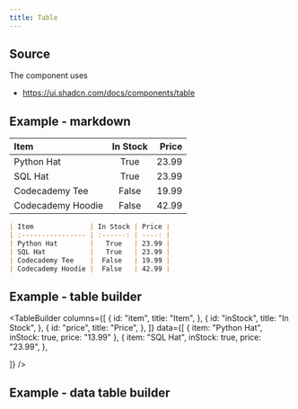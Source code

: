 ```yaml
---
title: Table
---
```



## Source

The component uses

- https://ui.shadcn.com/docs/components/table

## Example - markdown

| Item              | In Stock | Price |
| :---------------- | :------: | ----: |
| Python Hat        |   True   | 23.99 |
| SQL Hat           |   True   | 23.99 |
| Codecademy Tee    |  False   | 19.99 |
| Codecademy Hoodie |  False   | 42.99 |

```md showLineNumbers
| Item              | In Stock | Price |
| :---------------- | :------: | ----: |
| Python Hat        |   True   | 23.99 |
| SQL Hat           |   True   | 23.99 |
| Codecademy Tee    |  False   | 19.99 |
| Codecademy Hoodie |  False   | 42.99 |
```

## Example - table builder

<Preview>

<TableBuilder
  columns={[
    {
      id: "item",
      title: "Item",
    },
    {
      id: "inStock",
      title: "In Stock",
    },
    {
      id: "price",
      title: "Price",
    },
  ]}
  data={[
    {
      item: "Python Hat",
      inStock: true,
      price: "13.99"
    },
    {
      item: "SQL Hat",
      inStock: true,
      price: "23.99",
    },

]}
/>

</Preview>

## Example - data table builder

<Preview>
  <DataTableBuilder
    columns={[
      {
        id: "status",
        title: "Status",
      },
      {
        id: "email",
        title: "Email",
      },
      {
        id: "amount",
        title: "Amount",
      },
    ]}
    data={[
      {
        id: "1",
        amount: 101,
        status: "pending",
        email: "m@example.com",
      },
      {
        id: "2",
        amount: 102,
        status: "pending",
        email: "m@example.com",
      },
      {
        id: "3",
        amount: 103,
        status: "active",
        email: "m3@example.com",
      },
      {
        id: "4",
        amount: 104,
        status: "retired",
        email: "m@example.com",
      },
      {
        id: "5",
        amount: 105,
        status: "active",
        email: "m@example.com",
      },
      {
        id: "1",
        amount: 101,
        status: "pending",
        email: "m@example.com",
      },
      {
        id: "2",
        amount: 102,
        status: "pending",
        email: "m@example.com",
      },
      {
        id: "3",
        amount: 103,
        status: "active",
        email: "m3@example.com",
      },
      {
        id: "4",
        amount: 104,
        status: "retired",
        email: "m@example.com",
      },
      {
        id: "5",
        amount: 105,
        status: "active",
        email: "m@example.com",
      },
      {
        id: "1",
        amount: 101,
        status: "pending",
        email: "m@example.com",
      },
      {
        id: "2",
        amount: 102,
        status: "pending",
        email: "m@example.com",
      },
      {
        id: "3",
        amount: 103,
        status: "active",
        email: "m3@example.com",
      },
      {
        id: "4",
        amount: 104,
        status: "retired",
        email: "m@example.com",
      },
      {
        id: "5",
        amount: 105,
        status: "active",
        email: "m@example.com",
      },
    ]}
  />
</Preview>
